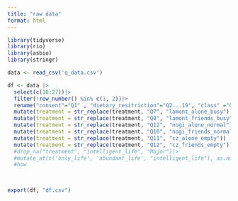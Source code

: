```yaml
---
title: "raw data"
format: html
---
```


```r
library(tidyverse)
library(rio)
library(asbio)
library(stringr)
```

```r
data <- read_csv('q_data.csv')
```

```r
df <- data |> 
  select(c(18:27))|>
  filter(!row_number() %in% c(1, 2))|>
  rename("consent"="Q1" , "dietary_resitriction"="Q2...19", "class" ="Q2...20", "gender"="Q4", "neighborhood"="Q5", "sit_and_eat"="Q16_1", "find_new_dining"="Q16_2", "grab_and_go"="Q16_3","enjoy_eating"="Q16_4", "treatment"="Treatment_DO")|>
  mutate(treatment = str_replace(treatment, "Q7", "lamont_alone_busy")) |>
  mutate(treatment = str_replace(treatment, "Q8", "lamont_friends_busy")) |>
  mutate(treatment = str_replace(treatment, "Q12", "nogi_alone_normal")) |>
  mutate(treatment = str_replace(treatment, "Q10", "nogi_friends_normal")) |>
  mutate(treatment = str_replace(treatment, "Q11", "cz_alone_empty")) |>
  mutate(treatment = str_replace(treatment, "Q12", "cz_friends_empty")) 
  #drop_na("treatment", "intelligent_life", "Major")|>
  #mutate_at(c('only_life', 'abundant_life', "intelligent_life"), as.numeric)
  #how 
  


export(df, "df.csv")
```
